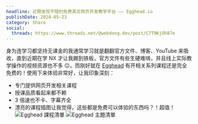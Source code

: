 ```yaml
---
headline: 近期发现不错的免费英文网页开发教学平台 —— Egghead.io
publishDate: 2024-05-23
category: Share
social:
  threads: https://www.threads.net/@webdong.dev/post/C7T9KjOh87e
---
```


身为连学习都坚持无课金的我通常学习就是翻翻官方文件、博客、YouTube 来吸收，直到近期在学 NX 才让我踢到铁板，官方文件有些生硬难啃，并且线上实际教学操作的视频资源也不多 😐，而刚好就在 [Egghead](https://egghead.io) 有开相关系列课程还是完全免费的！使用下来体验非常好，让我印象深刻：

- 专门提供网页开发相关课程
- 授课品质看起来都不赖
- 3 倍速也不卡、字幕齐全
- 漂亮的课程插图让我觉得，这些都是免费可以体验的东西吗？！超值！
  ![Egghead 課程清單](./egghead-course-list.webp)
  ![Egghead 主題清單](./egghead-topics.webp)
